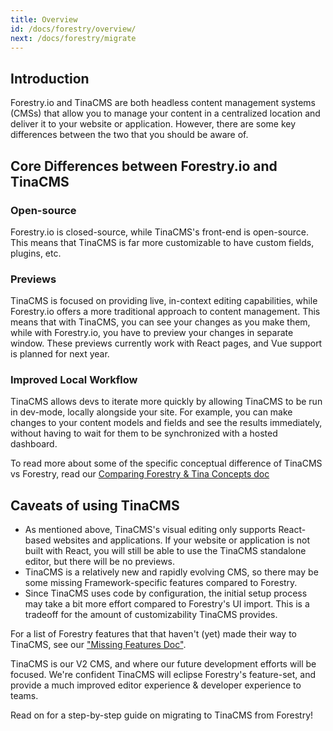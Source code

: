 ```yaml
---
title: Overview
id: /docs/forestry/overview/
next: /docs/forestry/migrate
---
```


## Introduction

Forestry.io and TinaCMS are both headless content management systems (CMSs) that allow you to manage your content in a centralized location and deliver it to your website or application. However, there are some key differences between the two that you should be aware of.

## Core Differences between Forestry.io and TinaCMS

### Open-source

Forestry.io is closed-source, while TinaCMS's front-end is open-source. This means that TinaCMS is far more customizable to have custom fields, plugins, etc.

### Previews

TinaCMS is focused on providing live, in-context editing capabilities, while Forestry.io offers a more traditional approach to content management. This means that with TinaCMS, you can see your changes as you make them, while with Forestry.io, you have to preview your changes in separate window. These previews currently work with React pages, and Vue support is planned for next year.

### Improved Local Workflow

TinaCMS allows devs to iterate more quickly by allowing TinaCMS to be run in dev-mode, locally alongside your site. For example, you can make changes to your content models and fields and see the results immediately, without having to wait for them to be synchronized with a hosted dashboard.

To read more about some of the specific conceptual difference of TinaCMS vs Forestry, read our [Comparing Forestry & Tina Concepts doc](/docs/forestry/accessing-cms/)

## Caveats of using TinaCMS

- As mentioned above, TinaCMS's visual editing only supports React-based websites and applications. If your website or application is not built with React, you will still be able to use the TinaCMS standalone editor, but there will be no previews.
- TinaCMS is a relatively new and rapidly evolving CMS, so there may be some missing Framework-specific features compared to Forestry.
- Since TinaCMS uses code by configuration, the initial setup process may take a bit more effort compared to Forestry's UI import. This is a tradeoff for the amount of customizability TinaCMS provides.

For a list of Forestry features that that haven't (yet) made their way to TinaCMS, see our ["Missing Features Doc"](/docs/forestry/missing-forestry-features/).

TinaCMS is our V2 CMS, and where our future development efforts will be focused. We're confident TinaCMS will eclipse Forestry's feature-set, and provide a much improved editor experience & developer experience to teams.

Read on for a step-by-step guide on migrating to TinaCMS from Forestry!
